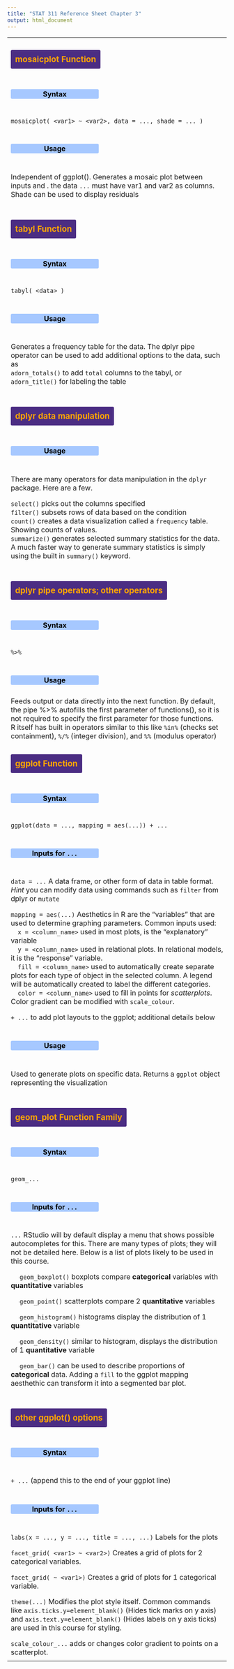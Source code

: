 ```yaml
---
title: "STAT 311 Reference Sheet Chapter 3"
output: html_document
---
```


<style>

        /* Header colors for sections */
        h3 {
            color: orange;
            text-align: center;
            background-color: #4B2D83;
            padding: 10px;
            border-radius: 3px;
            display: inline-block;
        }
        
        h4 {
            color: #000000;
            text-align: center;

            background-color: #a6c8ff;
            padding: 1px;
            border-radius: 3px;
            width: 200px;
        }
        
        /* table rows for each function*/
        tr {
            display: flex;
            flex-direction: column
        }
}

</style>

<div>
  <table>
    <tr>
    <td> <h3> mosaicplot Function </h3> </td>
    <td> <h4> Syntax </h4> </td>
    <td> <p> ```mosaicplot( <var1> ~ <var2>, data = ..., shade = ... )``` </p> </td>
    <td> <h4> Usage </h4> </td> 
    <td> <p> Independent of ggplot(). Generates a mosaic plot between inputs <var1> and <var2>. the data ```...``` must have var1 and var2 as columns. Shade can be used to display residuals</p> </td>
    </tr>
    <tr>
      <td> <h3> tabyl Function </h3> </td>
      <td> <h4> Syntax </h4> </td>
      <td> <p> ```tabyl( <data> )``` </p> </td>
      <td> <h4> Usage </h4> </td> 
      <td> <p> Generates a frequency table for the data. The dplyr pipe operator can be used to add additional options to the data, such as 
      <br> ```adorn_totals()``` to add ```total``` columns to the tabyl, or ```adorn_title()``` for labeling the table </p> </td>
    </tr>
    <tr>
      <td> <h3> dplyr data manipulation </h3> </td>
      <td> <h4> Usage </h4> </td>
      <td> 
        <p> There are many operators for data manipulation in the ```dplyr``` package. Here are a few.</p>
        <p>```select()``` picks out the columns specified
        <br> ```filter()``` subsets rows of data based on the condition
        <br> ```count()``` creates a data visualization called a ```frequency``` table. Showing counts of values.
        <br> ```summarize()``` generates selected summary statistics for the data. A much faster way to generate summary statistics is simply using the built in ```summary()``` keyword. </p>
    </tr>
    <tr>
      <td> <h3> dplyr pipe operators; other operators </h3></td>
      <td> <h4> Syntax </h4> </td>
      <td>
        <p>
          ```%>%```
        </p>
      </td>
      <td> <h4>Usage </h4> </td>
      <td> Feeds output or data directly into the next function. By default, the pipe %>% autofills the first parameter of functions(), so it is not required to specify the first parameter for those functions. <br> R itself has built in operators similar to this like ```%in%``` (checks set containment), ```%/%``` (integer division), and ```%%``` (modulus operator)
      </td>
    </tr>
        
    <tr>
      <td> <h3> ggplot Function </h3> </td>
      <td> <h4> Syntax </h4> </td>
      <td>
        <p>
          ```ggplot(data = ..., mapping = aes(...)) + ...```
        </p>
      </td>
      <td> <h4> Inputs for ```...```</h4> </td>
      <td>
          <p>```data = ...``` A data frame, or other form of data in table format. *Hint* you can modify data using commands such as ```filter``` from dplyr or ```mutate``` </p>
          <p>```mapping = aes(...)``` Aesthetics in R are the "variables" that are used
            to determine graphing parameters. Common inputs used: 
            <br> &emsp;```x = <column_name>``` used in most plots, is the "explanatory" variable
            <br> &emsp;```y = <column_name>``` used in relational plots. In relational models, it is the "response" variable. 
            <br> &emsp;```fill = <column_name>``` used to automatically create separate plots for each type of object in the selected column. A legend will be automatically created to label the different categories.
            <br> &emsp;```color = <column_name>``` used to fill in points for <i>scatterplots</i>. Color gradient can be modified with ```scale_colour```.
          </p>
          <p> ```+ ...``` to add plot layouts to the ggplot; additional details below </p>
      </td>
      <td> <h4>Usage</h4> </td>
      <td> <p> Used to generate plots on specific data. Returns a ```ggplot``` object representing the visualization </p> </td>

  <tr>
    
  <tr>
      <td> <h3> geom_plot Function Family </h3> </td>
      <td> <h4> Syntax </h4> </td>
      <td>
          <p>
          ```geom_...```
          </p>
      </td>
      <td> <h4> Inputs for ```...```</h4> </td>
      <td>
        ```...``` RStudio will by default display a menu that shows
        possible autocompletes for this. There are many types of            plots; they will not be detailed here. Below is a list of             plots likely to be used in this course. 
        
        <p> &emsp; ```geom_boxplot()``` boxplots compare <b> categorical </b> variables with <b> quantitative </b> variables</p>
        
        <p> &emsp; ```geom_point()``` scatterplots compare 2 <b>quantitative</b> variables </p>
        
        <p> &emsp; ```geom_histogram()``` histograms display the distribution of 1 <b>quantitative</b> variable</p>
        
        <p> &emsp; ```geom_density()``` similar to histogram, displays the distribution of 1 <b>quantitative</b> variable</p>
        
        <p> &emsp; ```geom_bar()``` can be used to describe proportions of <b>categorical</b> data. Adding a ```fill``` to the ggplot mapping aesthethic can transform it into a segmented bar plot.
      </td>
  </tr>
  
  <tr>
    <td> <h3> other ggplot() options </h3> </td>
      <td> <h4> Syntax </h4> </td>
      <td>
          <p>
          ```+ ...``` (append this to the end of your ggplot line)
          </p>
      </td>
      <td> <h4> Inputs for ```...```</h4> </td>
      
      <td>
        <p>```labs(x = ..., y = ..., title = ..., ...)``` Labels for the plots </p>
        <p>```facet_grid( <var1> ~ <var2>)``` Creates a grid of plots for 2 categorical variables.</p>
        <p>```facet_grid( ~ <var1>)``` Creates a grid of plots for 1 categorical variable.  </p>
        <p>```theme(...)``` Modifies the plot style itself. Common commands like
        ```axis.ticks.y=element_blank()``` (Hides tick marks on y axis) and
        ```axis.text.y=element_blank()``` (Hides labels on y axis ticks) are used
        in this course for styling. </p>
        
        ```scale_colour_...``` adds or changes color gradient to points on a scatterplot.
      <td>

  </tr>
    
  </table>
  
</div>